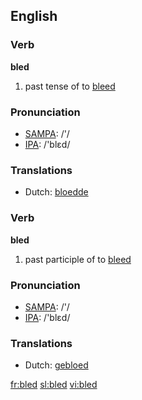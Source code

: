 ==English==

===Verb===
'''bled'''

# past tense of to [[bleed]]

===Pronunciation===
*[[w:SAMPA|SAMPA]]: /'/
*[[w:IPA|IPA]]: /'blεd/

===Translations===
*Dutch: [[bloedde]]

===Verb===
'''bled'''

# past participle of to [[bleed]]

===Pronunciation===
*[[w:SAMPA|SAMPA]]: /'/
*[[w:IPA|IPA]]: /'blεd/

===Translations===
*Dutch: [[gebloed]]

[[fr:bled]]
[[sl:bled]]
[[vi:bled]]
